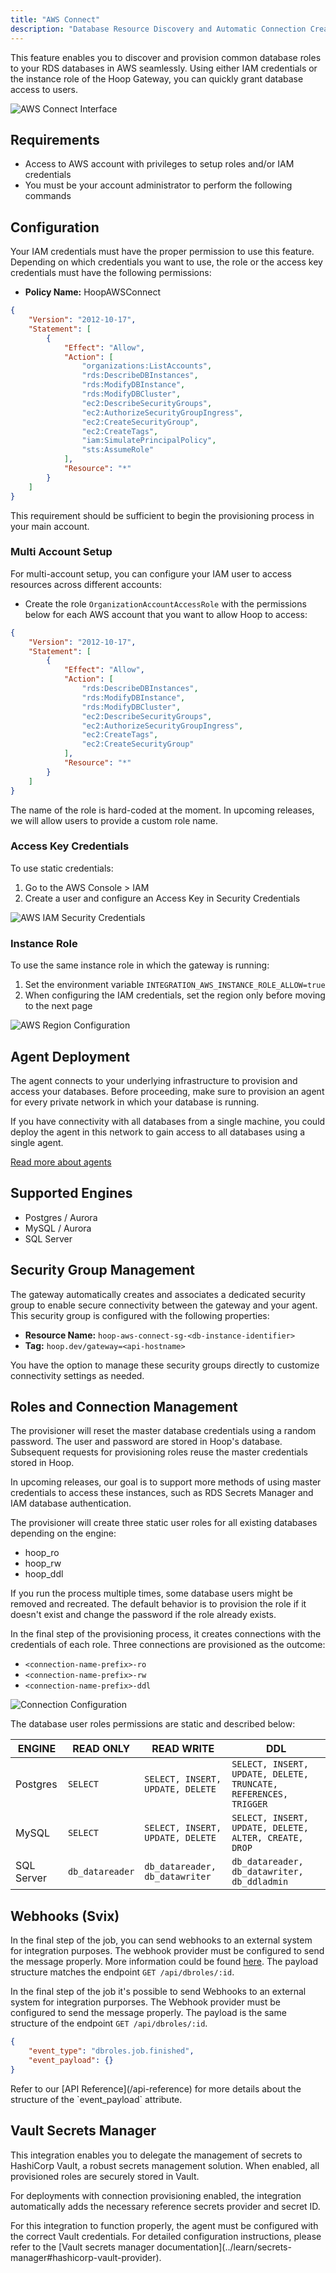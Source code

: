 ```yaml
---
title: "AWS Connect"
description: "Database Resource Discovery and Automatic Connection Creation."
---
```


This feature enables you to discover and provision common database roles to your RDS databases in AWS seamlessly.
Using either IAM credentials or the instance role of the Hoop Gateway, you can quickly grant database access to users.

<Frame>
  <img src="/images/integrations/aws-connect-1.jpg" alt="AWS Connect Interface" />
</Frame>

## Requirements

- Access to AWS account with privileges to setup roles and/or IAM credentials
- You must be your account administrator to perform the following commands

## Configuration

Your IAM credentials must have the proper permission to use this feature.
Depending on which credentials you want to use, the role or the access key credentials must have the following permissions:

- **Policy Name:** HoopAWSConnect

```json
{
    "Version": "2012-10-17",
    "Statement": [
        {
            "Effect": "Allow",
            "Action": [
                "organizations:ListAccounts",
                "rds:DescribeDBInstances",
                "rds:ModifyDBInstance",
                "rds:ModifyDBCluster",
                "ec2:DescribeSecurityGroups",
                "ec2:AuthorizeSecurityGroupIngress",
                "ec2:CreateSecurityGroup",
                "ec2:CreateTags",
                "iam:SimulatePrincipalPolicy",
                "sts:AssumeRole"
            ],
            "Resource": "*"
        }
    ]
}
```

This requirement should be sufficient to begin the provisioning process in your main account.

### Multi Account Setup

For multi-account setup, you can configure your IAM user to access resources across different accounts:

- Create the role `OrganizationAccountAccessRole` with the permissions below for each AWS account that you want to allow Hoop to access:

```json
{
    "Version": "2012-10-17",
    "Statement": [
        {
            "Effect": "Allow",
            "Action": [
                "rds:DescribeDBInstances",
                "rds:ModifyDBInstance",
                "rds:ModifyDBCluster",
                "ec2:DescribeSecurityGroups",
                "ec2:AuthorizeSecurityGroupIngress",
                "ec2:CreateTags",
                "ec2:CreateSecurityGroup"
            ],
            "Resource": "*"
        }
    ]
}
```

<Note>
    The name of the role is hard-coded at the moment. In upcoming releases, we will allow users to provide a custom role name.
</Note>

### Access Key Credentials

To use static credentials:
1. Go to the AWS Console > IAM
2. Create a user and configure an Access Key in Security Credentials

<Frame>
  <img src="/images/integrations/aws-connect-2.jpg" alt="AWS IAM Security Credentials" />
</Frame>

### Instance Role

To use the same instance role in which the gateway is running:
1. Set the environment variable `INTEGRATION_AWS_INSTANCE_ROLE_ALLOW=true`
2. When configuring the IAM credentials, set the region only before moving to the next page

<Frame>
  <img src="/images/integrations/aws-connect-3.png" alt="AWS Region Configuration" />
</Frame>

## Agent Deployment

The agent connects to your underlying infrastructure to provision and access your databases.
Before proceeding, make sure to provision an agent for every private network in which your database is running.

<Note>
    If you have connectivity with all databases from a single machine, you could deploy the agent in this network
    to gain access to all databases using a single agent.
</Note>

[Read more about agents](../concepts/agent)

## Supported Engines

- Postgres / Aurora
- MySQL / Aurora
- SQL Server

## Security Group Management

The gateway automatically creates and associates a dedicated security group to enable secure connectivity between the gateway and your agent.
This security group is configured with the following properties:

- **Resource Name:** `hoop-aws-connect-sg-<db-instance-identifier>`
- **Tag:** `hoop.dev/gateway=<api-hostname>`

You have the option to manage these security groups directly to customize connectivity settings as needed.

## Roles and Connection Management

The provisioner will reset the master database credentials using a random password.
The user and password are stored in Hoop's database. Subsequent requests for provisioning roles reuse the master credentials stored in Hoop.

<Note>
    In upcoming releases, our goal is to support more methods of using master credentials to access
    these instances, such as RDS Secrets Manager and IAM database authentication.
</Note>

The provisioner will create three static user roles for all existing databases depending on the engine:

- hoop_ro
- hoop_rw
- hoop_ddl

If you run the process multiple times, some database users might be removed and recreated.
The default behavior is to provision the role if it doesn't exist and change the password if the role already exists.

In the final step of the provisioning process, it creates connections with the credentials of each role.
Three connections are provisioned as the outcome:

- `<connection-name-prefix>-ro`
- `<connection-name-prefix>-rw`
- `<connection-name-prefix>-ddl`

<Frame>
  <img src="/images/integrations/aws-connect-4.png" alt="Connection Configuration" />
</Frame>

The database user roles permissions are static and described below:

| ENGINE   | READ ONLY | READ WRITE | DDL       |
| -------- | ----------| ---------- | --------- |
| Postgres | `SELECT`    | `SELECT, INSERT, UPDATE, DELETE` | `SELECT, INSERT, UPDATE, DELETE, TRUNCATE, REFERENCES, TRIGGER` |
| MySQL | `SELECT`    | `SELECT, INSERT, UPDATE, DELETE` | `SELECT, INSERT, UPDATE, DELETE, ALTER, CREATE, DROP` |
| SQL Server | `db_datareader`    | `db_datareader, db_datawriter` | `db_datareader, db_datawriter, db_ddladmin` |

## Webhooks (Svix)

In the final step of the job, you can send webhooks to an external system for integration purposes.
The webhook provider must be configured to send the message properly. More information could be found [here](./svix).
The payload structure matches the endpoint `GET /api/dbroles/:id`.

In the final step of the job it's possible to send Webhooks to an external system for integration purporses.
The Webhook provider must be configured to send the message properly. The payload is the same structure of the endpoint `GET /api/dbroles/:id`.

```json
{
    "event_type": "dbroles.job.finished",
    "event_payload": {}
}
```

<Note>
    Refer to our [API Reference](/api-reference) for more details about the structure of the `event_payload` attribute.
</Note>

## Vault Secrets Manager

This integration enables you to delegate the management of secrets to HashiCorp Vault, a robust secrets management solution.
When enabled, all provisioned roles are securely stored in Vault.

For deployments with connection provisioning enabled, the integration automatically adds the necessary reference secrets provider and secret ID.

<Note>
    For this integration to function properly, the agent must be configured with the correct Vault credentials.
    For detailed configuration instructions, please refer to the [Vault secrets manager documentation](../learn/secrets-manager#hashicorp-vault-provider).
</Note>